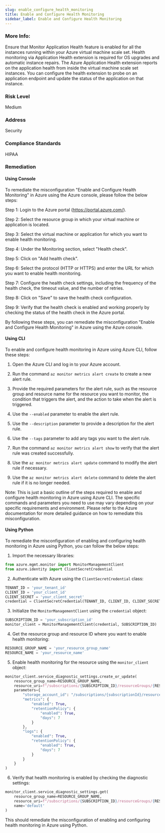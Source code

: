 ```yaml
---
slug: enable_configure_health_monitoring
title: Enable and Configure Health Monitoring
sidebar_label: Enable and Configure Health Monitoring
---
```


### More Info:

Ensure that Monitor Application Health feature is enabled for all the instances running within your Azure virtual machine scale set. Health monitoring via Application Health extension is required for OS upgrades and automatic instance repairs. The Azure Application Health extension reports on the application health from inside the virtual machine scale set instances. You can configure the health extension to probe on an application endpoint and update the status of the application on that instance.

### Risk Level

Medium

### Address

Security

### Compliance Standards

HIPAA
### Remediation

#### Using Console

To remediate the misconfiguration "Enable and Configure Health Monitoring" in Azure using the Azure console, please follow the below steps:

Step 1: Login to the Azure portal (https://portal.azure.com/).

Step 2: Select the resource group in which your virtual machine or application is located.

Step 3: Select the virtual machine or application for which you want to enable health monitoring.

Step 4: Under the Monitoring section, select "Health check".

Step 5: Click on "Add health check".

Step 6: Select the protocol (HTTP or HTTPS) and enter the URL for which you want to enable health monitoring.

Step 7: Configure the health check settings, including the frequency of the health check, the timeout value, and the number of retries.

Step 8: Click on "Save" to save the health check configuration.

Step 9: Verify that the health check is enabled and working properly by checking the status of the health check in the Azure portal.

By following these steps, you can remediate the misconfiguration "Enable and Configure Health Monitoring" in Azure using the Azure console.

#### Using CLI

To enable and configure health monitoring in Azure using Azure CLI, follow these steps:

1. Open the Azure CLI and log in to your Azure account.

2. Run the command `az monitor metrics alert create` to create a new alert rule.

3. Provide the required parameters for the alert rule, such as the resource group and resource name for the resource you want to monitor, the condition that triggers the alert, and the action to take when the alert is triggered.

4. Use the `--enabled` parameter to enable the alert rule.

5. Use the `--description` parameter to provide a description for the alert rule.

6. Use the `--tags` parameter to add any tags you want to the alert rule.

7. Run the command `az monitor metrics alert show` to verify that the alert rule was created successfully.

8. Use the `az monitor metrics alert update` command to modify the alert rule if necessary.

9. Use the `az monitor metrics alert delete` command to delete the alert rule if it is no longer needed.

Note: This is just a basic outline of the steps required to enable and configure health monitoring in Azure using Azure CLI. The specific commands and parameters you need to use may vary depending on your specific requirements and environment. Please refer to the Azure documentation for more detailed guidance on how to remediate this misconfiguration.

#### Using Python

To remediate the misconfiguration of enabling and configuring health monitoring in Azure using Python, you can follow the below steps:

1. Import the necessary libraries:

```python
from azure.mgmt.monitor import MonitorManagementClient
from azure.identity import ClientSecretCredential
```

2. Authenticate with Azure using the `ClientSecretCredential` class:

```python
TENANT_ID = 'your_tenant_id'
CLIENT_ID = 'your_client_id'
CLIENT_SECRET = 'your_client_secret'
credential = ClientSecretCredential(TENANT_ID, CLIENT_ID, CLIENT_SECRET)
```

3. Initialize the `MonitorManagementClient` using the `credential` object:

```python
SUBSCRIPTION_ID = 'your_subscription_id'
monitor_client = MonitorManagementClient(credential, SUBSCRIPTION_ID)
```

4. Get the resource group and resource ID where you want to enable health monitoring:

```python
RESOURCE_GROUP_NAME = 'your_resource_group_name'
RESOURCE_NAME = 'your_resource_name'
```

5. Enable health monitoring for the resource using the `monitor_client` object:

```python
monitor_client.service_diagnostic_settings.create_or_update(
    resource_group_name=RESOURCE_GROUP_NAME,
    resource_uri=f"/subscriptions/{SUBSCRIPTION_ID}/resourceGroups/{RESOURCE_GROUP_NAME}/providers/Microsoft.Compute/virtualMachines/{RESOURCE_NAME}",
    parameters={
        "storage_account_id": "/subscriptions/{subscriptionId}/resourceGroups/{resourceGroupName}/providers/Microsoft.Storage/storageAccounts/{storageAccountName}",
        "metrics": {
            "enabled": True,
            "retentionPolicy": {
                "enabled": True,
                "days": 7
            }
        },
        "logs": {
            "enabled": True,
            "retentionPolicy": {
                "enabled": True,
                "days": 7
            }
        }
    }
)
```

6. Verify that health monitoring is enabled by checking the diagnostic settings:

```python
monitor_client.service_diagnostic_settings.get(
    resource_group_name=RESOURCE_GROUP_NAME,
    resource_uri=f"/subscriptions/{SUBSCRIPTION_ID}/resourceGroups/{RESOURCE_GROUP_NAME}/providers/Microsoft.Compute/virtualMachines/{RESOURCE_NAME}",
    name='default'
)
```

This should remediate the misconfiguration of enabling and configuring health monitoring in Azure using Python.



